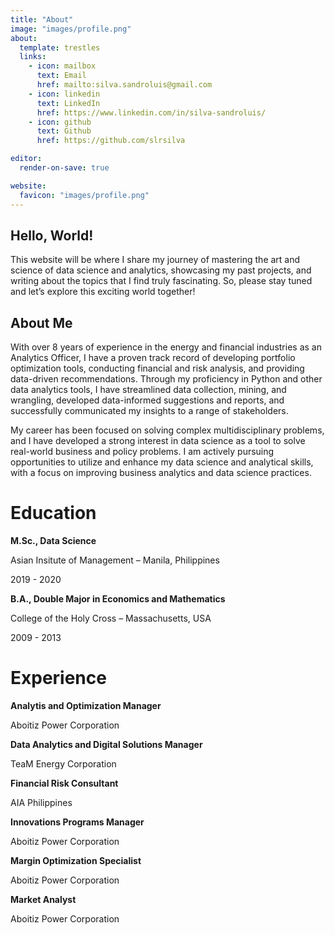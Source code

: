```yaml
---
title: "About"
image: "images/profile.png"
about:
  template: trestles
  links:
    - icon: mailbox
      text: Email
      href: mailto:silva.sandroluis@gmail.com
    - icon: linkedin
      text: LinkedIn
      href: https://www.linkedin.com/in/silva-sandroluis/
    - icon: github
      text: Github
      href: https://github.com/slrsilva  

editor: 
  render-on-save: true

website:
  favicon: "images/profile.png"
---
```


:::{#hero-heading}

<h2> Hello, World! </h2>
<p class='aboutme'>
This website will be where I share my journey of mastering the art and science of data science and analytics, showcasing my past projects, and writing about the topics that I find truly fascinating. So, please stay tuned and let's explore this exciting world together!
</p>

<h2> About Me </h2>
<div class='aboutme'>
With over 8 years of experience in the energy and financial industries as an Analytics Officer, I have a proven track record of developing portfolio optimization tools, conducting financial and risk analysis, and providing data-driven recommendations. Through my proficiency in Python and other data analytics tools, I have streamlined data collection, mining, and wrangling, developed data-informed suggestions and reports, and successfully communicated my insights to a range of stakeholders. 


My career has been focused on solving complex multidisciplinary problems, and I have developed a strong interest in data science as a tool to solve real-world business and policy problems. I am actively pursuing opportunities to utilize and enhance my data science and analytical skills, with a focus on improving business analytics and data science practices.
</div>



# Education

<strong> M.Sc., Data Science </strong><br>
<p class='institute'>Asian Insitute of Management -- Manila, Philippines</p>
<p class='year'>2019 - 2020</p>


<strong> B.A., Double Major in Economics and Mathematics </strong><br>
<p class='institute'>College of the Holy Cross -- Massachusetts, USA</p>
<p class='year'>2009 - 2013</p>

# Experience

<strong> Analytis and Optimization Manager </strong><br>
<p class='company'>Aboitiz Power Corporation</p>

<strong> Data Analytics and Digital Solutions Manager </strong><br>
<p class='company'>TeaM Energy Corporation</p>

<strong> Financial Risk Consultant </strong><br>
<p class='company'>AIA Philippines</p>

<strong> Innovations Programs Manager </strong><br>
<p class='company'>Aboitiz Power Corporation</p>

<strong> Margin Optimization Specialist </strong><br>
<p class='company'>Aboitiz Power Corporation</p>

<strong> Market Analyst</strong><br>
<p class='company'>Aboitiz Power Corporation</p>

:::


